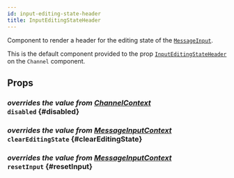 ```yaml
---
id: input-editing-state-header
title: InputEditingStateHeader
---
```



Component to render a header for the editing state of the [`MessageInput`](../message_input.mdx).

This is the default component provided to the prop [`InputEditingStateHeader`](../../core-components/channel.mdx#inputeditingstateheader) on the `Channel` component.

## Props

### <div class="label description">_overrides the value from [ChannelContext](../../contexts/channel_context.mdx#disabled)_</div> `disabled` {#disabled}

<Disabled />

### <div class="label description">_overrides the value from [MessageInputContext](../../contexts/message_input_context.mdx#cleareditingstate)_</div> `clearEditingState` {#clearEditingState}

<ClearEditingState />

### <div class="label description">_overrides the value from [MessageInputContext](../../contexts/message_input_context.mdx#resetinput)_</div> `resetInput` {#resetInput}

<ResetInput />
